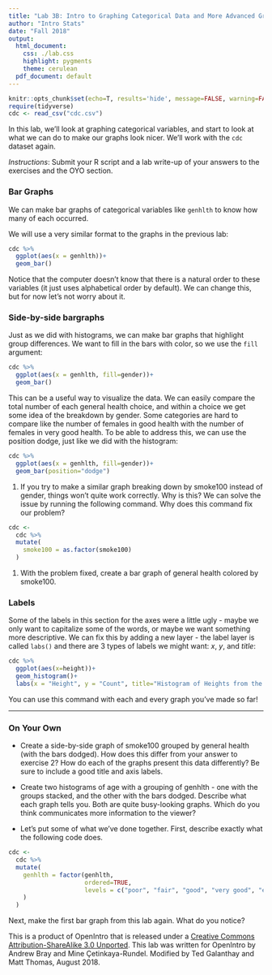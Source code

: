 ```yaml
---
title: "Lab 3B: Intro to Graphing Categorical Data and More Advanced Graphing"
author: "Intro Stats"
date: "Fall 2018"
output:
  html_document:
    css: ./lab.css
    highlight: pygments
    theme: cerulean
  pdf_document: default
---
```


```r
knitr::opts_chunk$set(echo=T, results='hide', message=FALSE, warning=FALSE)
require(tidyverse)
cdc <- read_csv("cdc.csv")
```

In this lab, we'll look at graphing categorical variables, and start to look at what we can do to make our graphs look nicer. We'll work with the `cdc` dataset again.

*Instructions*: Submit your R script and a lab write-up of your answers to the exercises and the OYO section.

### Bar Graphs

We can make bar graphs of categorical variables like `genhlth` to know how many of each occurred. 

We will use a very similar format to the graphs in the previous lab:

```r
cdc %>% 
  ggplot(aes(x = genhlth))+
  geom_bar()
```

Notice that the computer doesn't know that there is a natural order to these variables (it just uses alphabetical order by default). We can change this, but for now let's not worry about it.

### Side-by-side bargraphs

Just as we did with histograms, we can make bar graphs that highlight group differences. We want to fill in the bars with color, so we use the `fill` argument:

```r
cdc %>% 
  ggplot(aes(x = genhlth, fill=gender))+
  geom_bar()
```

This can be a useful way to visualize the data. We can easily compare the total number of each general health choice, and within a choice we get some idea of the breakdown by gender. Some categories are hard to compare like the number of females in good health with the number of females in very good health. To be able to address this, we can use the position dodge, just like we did with the histogram:

```r
cdc %>% 
  ggplot(aes(x = genhlth, fill=gender))+
  geom_bar(position="dodge")
```

1. If you try to make a similar graph breaking down by smoke100 instead of gender, things won't quite work correctly. Why is this? We can solve the issue by running the following command. Why does this command fix our problem?
```r
cdc <- 
  cdc %>% 
  mutate(
    smoke100 = as.factor(smoke100)
  )
```

1. With the problem fixed, create a bar graph of general health colored by smoke100.

### Labels

Some of the labels in this section for the axes were a little ugly - maybe we only want to capitalize some of the words, or maybe we want something more descriptive. We can fix this by adding a new layer - the label layer is called `labs()` and there are 3 types of labels we might want: $x$, $y$, and $title$:


```r
cdc %>% 
  ggplot(aes(x=height))+
  geom_histogram()+
  labs(x = "Height", y = "Count", title="Histogram of Heights from the CDC Dataset")
```

You can use this command with each and every graph you've made so far!

* * * 

### On Your Own

* Create a side-by-side graph of smoke100 grouped by general health (with the bars dodged). How does this differ from your answer to exercise 2? How do each of the graphs present this data differently? Be sure to include a good title and axis labels.

* Create two histograms of age with a grouping of genhlth - one with the groups stacked, and the other with the bars dodged. Describe what each graph tells you. Both are quite busy-looking graphs. Which do you think communicates more information to the viewer?

* Let's put some of what we've done together. First, describe exactly what the following code does.

```r
cdc <- 
  cdc %>% 
  mutate(
    genhlth = factor(genhlth,
                     ordered=TRUE,
                     levels = c("poor", "fair", "good", "very good", "excellent")
    )
  )
```

Next, make the first bar graph from this lab again. What do you notice?


<div id="license">
This is a product of OpenIntro that is released under a [Creative Commons 
Attribution-ShareAlike 3.0 Unported](http://creativecommons.org/licenses/by-sa/3.0).
This lab was written for OpenIntro by Andrew Bray and Mine &Ccedil;etinkaya-Rundel. Modified by Ted Galanthay and Matt Thomas, August 2018.
</div>